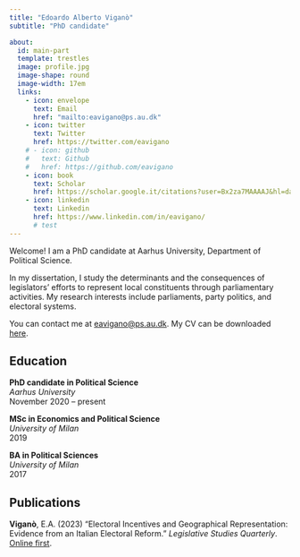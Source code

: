 ```yaml
---
title: "Edoardo Alberto Viganò"
subtitle: "PhD candidate"

about:
  id: main-part
  template: trestles
  image: profile.jpg
  image-shape: round
  image-width: 17em
  links:
    - icon: envelope
      text: Email
      href: "mailto:eavigano@ps.au.dk"
    - icon: twitter
      text: Twitter
      href: https://twitter.com/eavigano
    # - icon: github
    #   text: Github
    #   href: https://github.com/eavigano
    - icon: book
      text: Scholar
      href: https://scholar.google.it/citations?user=Bx2za7MAAAAJ&hl=da&oi=ao
    - icon: linkedin
      text: Linkedin
      href: https://www.linkedin.com/in/eavigano/
      # test
---
```


::: {#main-part}
Welcome! I am a PhD candidate at Aarhus University, Department of Political Science.

In my dissertation, I study the determinants and the consequences of legislators' efforts to represent local constituents through parliamentary activities. My research interests include parliaments, party politics, and electoral systems.

You can contact me at [eavigano\@ps.au.dk](mailto:eavigano@ps.au.dk). My CV can be downloaded [here](cv.pdf).

## Education

**PhD candidate in Political Science** <br> *Aarhus University* <br> November 2020 -- present

**MSc in Economics and Political Science** <br> *University of Milan* <br> 2019

**BA in Political Sciences** <br> *University of Milan* <br> 2017
:::

## Publications

**Viganò**, E.A. (2023) "Electoral Incentives and Geographical Representation: Evidence from an Italian Electoral Reform." *Legislative Studies Quarterly*. [Online first](https://onlinelibrary.wiley.com/doi/full/10.1111/lsq.12418).
